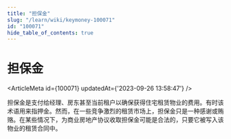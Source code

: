 ```yaml
---
title: "担保金"
slug: "/learn/wiki/keymoney-100071"
id: "100071"
hide_table_of_contents: true
---
```



# 担保金

<ArticleMeta id={100071} updatedAt={'2023-09-26 13:58:47'} />
<div className='border-solid border-b border-t-0 my-4 border-[var(--ifm-color-gray-300)]' />

担保金是支付给经理、房东甚至当前租户以确保获得住宅租赁物业的费用。有时该术语用来指押金。然而，在一些竞争激烈的租赁市场上，担保金只是一种感谢或贿赂。在某些情况下，为商业房地产协议收取担保金可能是合法的，只要它被写入该物业的租赁合同中。
